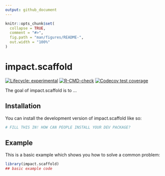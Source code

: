 ```yaml
---
output: github_document
---
```


<!-- README.md is generated from README.Rmd. Please edit that file -->

```r
knitr::opts_chunk$set(
  collapse = TRUE,
  comment = "#>",
  fig.path = "man/figures/README-",
  out.width = "100%"
)
```

# impact.scaffold

<!-- badges: start -->
[![Lifecycle: experimental](https://img.shields.io/badge/lifecycle-experimental-orange.svg)](https://lifecycle.r-lib.org/articles/stages.html#experimental)
[![R-CMD-check](https://github.com/ig-impact/impact.scaffold/actions/workflows/R-CMD-check.yaml/badge.svg)](https://github.com/ig-impact/impact.scaffold/actions/workflows/R-CMD-check.yaml)
[![Codecov test coverage](https://codecov.io/gh/ig-impact/impact.scaffold/graph/badge.svg)](https://app.codecov.io/gh/ig-impact/impact.scaffold)
<!-- badges: end -->

The goal of impact.scaffold is to ...

## Installation

You can install the development version of impact.scaffold like so:

``` r
# FILL THIS IN! HOW CAN PEOPLE INSTALL YOUR DEV PACKAGE?
```

## Example

This is a basic example which shows you how to solve a common problem:

```r
library(impact.scaffold)
## basic example code
```
